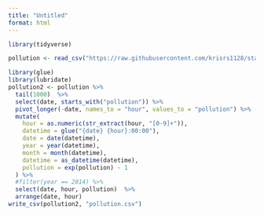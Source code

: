 ```yaml
---
title: "Untitled"
format: html
---
```


```r
library(tidyverse)
```


```r
pollution <- read_csv("https://raw.githubusercontent.com/krisrs1128/stat479_s22/main/_slides/week9/exercises/pollution_wide.csv")

```

```r
library(glue)
library(lubridate)
pollution2 <- pollution %>%
  tail(1000)  %>%
  select(date, starts_with("pollution")) %>%
  pivot_longer(-date, names_to = "hour", values_to = "pollution") %>%
  mutate(
    hour = as.numeric(str_extract(hour, "[0-9]+")),
    datetime = glue("{date} {hour}:00:00"),
    date = date(datetime),
    year = year(datetime),
    month = month(datetime),
    datetime = as_datetime(datetime),
    pollution = exp(pollution) - 1
  ) %>%
  #filter(year == 2014) %>%
  select(date, hour, pollution)  %>%
  arrange(date, hour)
write_csv(pollution2, "pollution.csv")
```

